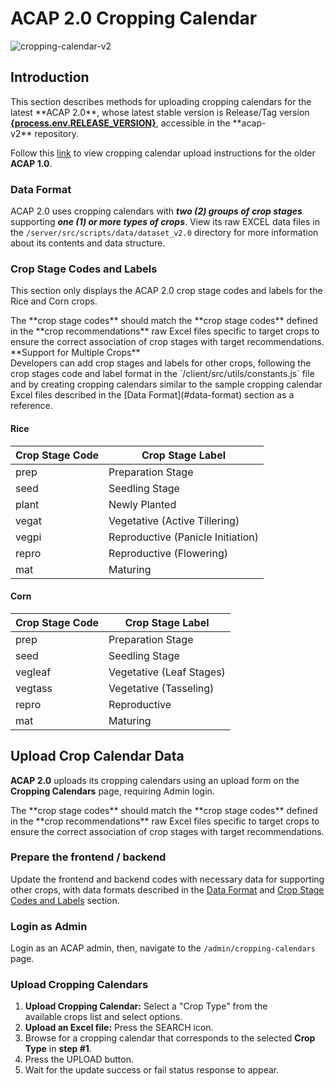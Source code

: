 
# ACAP 2.0 Cropping Calendar

![cropping-calendar-v2](https://firebasestorage.googleapis.com/v0/b/assets-cms.appspot.com/o/users%2FAwryJ0MU8zdxQFh9y0L0x2sSt8z1%2FDquztsSIzGwlamp1LCcw_thumbnail?alt=media&token=489eaafa-2f15-4cf2-852f-fffd3ddc5eaa)

## Introduction

<Callout type="info" emoji="ℹ️">
This section describes methods for uploading cropping calendars for the latest **ACAP 2.0**, whose latest stable version is Release/Tag version <a href={process.env.RELEASE_PAGE ?? "#"} target="_blank" rel="noreferrer"><b>{process.env.RELEASE_VERSION}</b></a>, accessible in the **acap-v2** repository.

Follow this [link](/post-installation/cropping-calendar/calendar-v1) to view cropping calendar upload instructions for the older **ACAP 1.0**.
</Callout>

### Data Format

ACAP 2.0 uses cropping calendars with _**two (2) groups of crop stages**_ supporting _**one (1) or more types of crops**_. View its raw EXCEL data files in the `/server/src/scripts/data/dataset_v2.0` directory for more information about its contents and data structure.

<FileTree>
  <FileTree.Folder name="server" defaultOpen>
    <FileTree.Folder name="src" defaultOpen>
      <FileTree.Folder name="scripts" defaultOpen>
        <FileTree.Folder name="data" defaultOpen>
          <FileTree.Folder name="dataset_v2" defaultOpen>
            <FileTree.File name="rice_cropping_calendar.xlsx" />
            <FileTree.File name="corn_cropping_calendar.xlsx" />
          </FileTree.Folder>
        </FileTree.Folder>
      </FileTree.Folder>
    </FileTree.Folder>
  </FileTree.Folder>
</FileTree>

### Crop Stage Codes and Labels

This section only displays the ACAP 2.0 crop stage codes and labels for the Rice and Corn crops.

<Callout type="warning">
The **crop stage codes** should match the **crop stage codes** defined in the **crop recommendations** raw Excel files specific to target crops to ensure the correct association of crop stages with target recommendations.
</Callout>

<Callout>
**Support for Multiple Crops** <br />
Developers can add crop stages and labels for other crops, following the crop stages code and label format in the `/client/src/utils/constants.js` file and by creating cropping calendars similar to the sample cropping calendar Excel files described in the [Data Format](#data-format) section as a reference.
</Callout>

#### Rice

| Crop Stage Code | Crop Stage Label |
| --- | --- |
| prep | Preparation Stage |
| seed | Seedling Stage |
| plant | Newly Planted |
| vegat | Vegetative (Active Tillering) |
| vegpi | Reproductive (Panicle Initiation) |
| repro | Reproductive (Flowering) |
| mat | Maturing |

#### Corn

| Crop Stage Code | Crop Stage Label |
| --- | --- |
| prep | Preparation Stage |
| seed | Seedling Stage |
| vegleaf | Vegetative (Leaf Stages) |
| vegtass | Vegetative (Tasseling) |
| repro | Reproductive |
| mat | Maturing |


## Upload Crop Calendar Data

**ACAP 2.0** uploads its cropping calendars using an upload form on the **Cropping Calendars** page, requiring Admin login.

<Callout type="warning">
The **crop stage codes** should match the **crop stage codes** defined in the **crop recommendations** raw Excel files specific to target crops to ensure the correct association of crop stages with target recommendations.
</Callout>

<Steps>

### Prepare the frontend / backend

Update the frontend and backend codes with necessary data for supporting other crops, with data formats described in the [Data Format](#data-format) and [Crop Stage Codes and Labels](##crop-stage-codes-and-labels) section.

### Login as Admin

Login as an ACAP admin, then, navigate to the `/admin/cropping-calendars` page.

### Upload Cropping Calendars

1. **Upload Cropping Calendar:** Select a "Crop Type" from the available crops list and select options.
2. **Upload an Excel file:** Press the SEARCH icon.
3. Browse for a cropping calendar that corresponds to the selected **Crop Type** in **step #1**.
4. Press the UPLOAD button.
5. Wait for the update success or fail status response to appear.

</Steps>